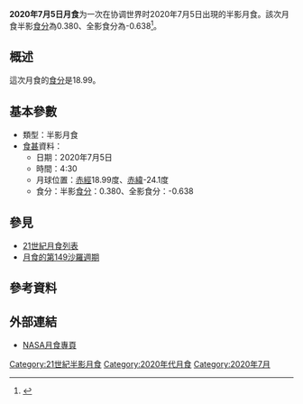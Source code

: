 {{Infobox lunar eclipse
| date        = 2020年7月5日
| time        = 4:30
| nature     = 半影月食
| saros       = 149
| gamma           = -1.364
| magnitude      = 半影食分：0.380<br/>全影食分：-0.638
| par_duration   = 
| tot_duration    = 
| chart               = Lunar eclipse chart close-2020Jul05.png
}}
'''2020年7月5日月食'''为一次在协调世界时2020年7月5日出現的半影月食。該次月食半影[[食分|食分]]為0.380、全影食分為-0.638<ref name="nasa_catalog_list">{{cite web|url=http://sunearth.gsfc.nasa.gov/eclipse/LEcat/LE2001-2100.html|title=Lunar Eclipses: 2001 to 2100|language=en|publisher=[[NASA|NASA]]|archiveurl=https://web.archive.org/web/19990202141830/http://sunearth.gsfc.nasa.gov/eclipse/LEcat/LE2001-2100.html|archivedate=1999-02-02|deadurl=yes|accessdate=2016-09-10}}</ref>。

== 概述 ==
這次月食的[[食分|食分]]是18.99。

== 基本參數 ==
{{NoteUTC}}
* 類型：半影月食
*[[食甚|食甚]]資料：
** 日期：2020年7月5日
** 時間：4:30
** 月球位置：[[赤經|赤經]]18.99度、[[赤緯|赤緯]]-24.1度
** 食分：半影[[食分|食分]]：0.380、全影食分：-0.638


== 參見 ==
{{portal box|天文學}}
* [[21世紀月食列表|21世紀月食列表]]
* [[月食的第149沙羅週期|月食的第149沙羅週期]]

== 參考資料 ==
{{reflist}}

== 外部連結 ==
* [http://eclipse.gsfc.nasa.gov/lunar.html NASA月食專頁]{{Wayback|url=http://eclipse.gsfc.nasa.gov/lunar.html |date=20181231235927 }}{{en icon}}
{{Lunar-eclipse-stub}}
{{月食}}

[[Category:21世紀半影月食|Category:21世紀半影月食]]
[[Category:2020年代月食|Category:2020年代月食]]
[[Category:2020年7月|Category:2020年7月]]